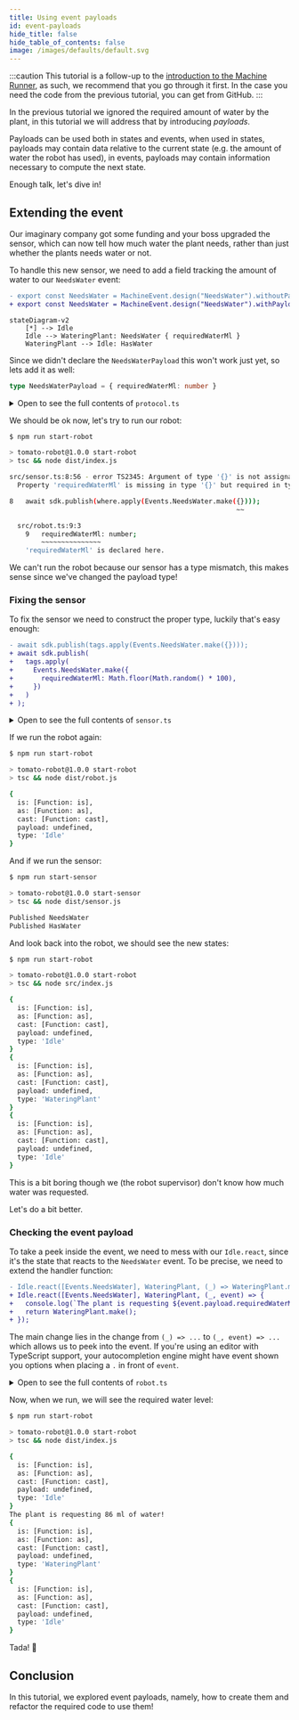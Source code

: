 ```yaml
---
title: Using event payloads
id: event-payloads
hide_title: false
hide_table_of_contents: false
image: /images/defaults/default.svg
---
```


<!-- TODO: get a repo link -->

:::caution
This tutorial is a follow-up to the [introduction to the Machine Runner](/docs/tutorials/getting-started/machine-runner/first-machine),
as such, we recommend that you go through it first.
In the case you need the code from the previous tutorial, you can get from GitHub.
:::

In the previous tutorial we ignored the required amount of water by the plant,
in this tutorial we will address that by introducing _payloads_.

Payloads can be used both in states and events, when used in states,
payloads may contain data relative to the current state (e.g. the amount of water the robot has used),
in events, payloads may contain information necessary to compute the next state.

Enough talk, let's dive in!

## Extending the event

Our imaginary company got some funding and your boss upgraded the sensor,
which can now tell how much water the plant needs,
rather than just whether the plants needs water or not.

To handle this new sensor, we need to add a field tracking the amount of water to our `NeedsWater` event:

```diff
- export const NeedsWater = MachineEvent.design("NeedsWater").withoutPayload();
+ export const NeedsWater = MachineEvent.design("NeedsWater").withPayload<NeedsWaterPayload>();
```

```mermaid
stateDiagram-v2
    [*] --> Idle
    Idle --> WateringPlant: NeedsWater { requiredWaterMl }
    WateringPlant --> Idle: HasWater
```

Since we didn't declare the `NeedsWaterPayload` this won't work just yet, so lets add it as well:

```ts title="src/protocol.ts"
type NeedsWaterPayload = { requiredWaterMl: number }
```

<details>
<summary>Open to see the full contents of <code>protocol.ts</code></summary>

```ts title="src/protocol.ts"
import { MachineEvent, SwarmProtocol } from '@actyx/machine-runner'

export const manifest = {
  appId: 'com.example.tomato-robot',
  displayName: 'Tomato Robot',
  version: '1.0.0',
}

type NeedsWaterPayload = {
  requiredWaterMl: number
}

export namespace Events {
  export const HasWater = MachineEvent.design('HasWater').withoutPayload()
  export const NeedsWater = MachineEvent.design('NeedsWater').withPayload<NeedsWaterPayload>()
  export const All = [HasWater, NeedsWater] as const
}

export const protocol = SwarmProtocol.make('wateringRobot', Events.All)
```

</details>

We should be ok now, let's try to run our robot:

```bash
$ npm run start-robot

> tomato-robot@1.0.0 start-robot
> tsc && node dist/index.js

src/sensor.ts:8:56 - error TS2345: Argument of type '{}' is not assignable to parameter of type 'NeedsWaterPayload'.
  Property 'requiredWaterMl' is missing in type '{}' but required in type 'NeedsWaterPayload'.

8   await sdk.publish(where.apply(Events.NeedsWater.make({})));
                                                         ~~

  src/robot.ts:9:3
    9   requiredWaterMl: number;
        ~~~~~~~~~~~~~~~
    'requiredWaterMl' is declared here.
```

We can't run the robot because our sensor has a type mismatch,
this makes sense since we've changed the payload type!

### Fixing the sensor

To fix the sensor we need to construct the proper type, luckily that's easy enough:

```diff
- await sdk.publish(tags.apply(Events.NeedsWater.make({})));
+ await sdk.publish(
+   tags.apply(
+     Events.NeedsWater.make({
+       requiredWaterMl: Math.floor(Math.random() * 100),
+     })
+   )
+ );
```

<details>
  <summary>
    Open to see the full contents of <code>sensor.ts</code>
  </summary>

```ts title="src/sensor.ts"
import { Actyx } from '@actyx/sdk'
import { Events, manifest, protocol } from './protocol'

async function main() {
  const sdk = await Actyx.of(manifest)
  const tags = protocol.tagWithEntityId('robot-1')

  let water = Math.floor(Math.random() * 100)
  console.log(water)
  await sdk.publish(
    tags.apply(
      Events.NeedsWater.make({
        requiredWaterMl: water,
      }),
    ),
  )
  console.log('Published NeedsWater')

  await sdk.publish(tags.apply(Events.HasWater.make({})))
  console.log('Published HasWater')

  sdk.dispose()
}

main()
```

</details>

If we run the robot again:

```bash
$ npm run start-robot

> tomato-robot@1.0.0 start-robot
> tsc && node dist/robot.js

{
  is: [Function: is],
  as: [Function: as],
  cast: [Function: cast],
  payload: undefined,
  type: 'Idle'
}
```

And if we run the sensor:

```bash
$ npm run start-sensor

> tomato-robot@1.0.0 start-sensor
> tsc && node dist/sensor.js

Published NeedsWater
Published HasWater
```

And look back into the robot, we should see the new states:

```bash
$ npm run start-robot

> tomato-robot@1.0.0 start-robot
> tsc && node src/index.js

{
  is: [Function: is],
  as: [Function: as],
  cast: [Function: cast],
  payload: undefined,
  type: 'Idle'
}
{
  is: [Function: is],
  as: [Function: as],
  cast: [Function: cast],
  payload: undefined,
  type: 'WateringPlant'
}
{
  is: [Function: is],
  as: [Function: as],
  cast: [Function: cast],
  payload: undefined,
  type: 'Idle'
}
```

This is a bit boring though we (the robot supervisor) don't know how much water was requested.

Let's do a bit better.

### Checking the event payload

To take a peek inside the event, we need to mess with our `Idle.react`,
since it's the state that reacts to the `NeedsWater` event.
To be precise, we need to extend the handler function:

```diff
- Idle.react([Events.NeedsWater], WateringPlant, (_) => WateringPlant.make())
+ Idle.react([Events.NeedsWater], WateringPlant, (_, event) => {
+   console.log(`The plant is requesting ${event.payload.requiredWaterMl} ml of water!`);
+   return WateringPlant.make();
+ });
```

The main change lies in the change from `(_) => ...` to `(_, event) => ...` which allows us to peek into the event.
If you're using an editor with TypeScript support, your autocompletion engine might have event shown you options when placing a `.` in front of `event`.

<details>
  <summary>
    Open to see the full contents of <code>robot.ts</code>
  </summary>

```ts title="src/robot.ts"
import { createMachineRunner } from '@actyx/machine-runner'
import { Actyx } from '@actyx/sdk'
import { Events, manifest, protocol } from './protocol'

const machine = protocol.makeMachine('robot')

export const Idle = machine.designEmpty('Idle').finish()
export const WateringPlant = machine.designEmpty('WateringPlant').finish()

Idle.react([Events.NeedsWater], WateringPlant, (_, event) => {
  console.log(`The plant is requesting ${event.payload.requiredWaterMl} ml of water!`)
  return WateringPlant.make()
})

WateringPlant.react([Events.HasWater], Idle, (state, _) => Idle.make(state.self))

export async function main() {
  const sdk = await Actyx.of(manifest)
  const tags = protocol.tagWithEntityId('robot-1')
  const machine = createMachineRunner(sdk, tags, Idle, undefined)

  for await (const state of machine) {
    console.log(state)
  }
}

main()
```

</details>

Now, when we run, we will see the required water level:

```bash
$ npm run start-robot

> tomato-robot@1.0.0 start-robot
> tsc && node dist/index.js

{
  is: [Function: is],
  as: [Function: as],
  cast: [Function: cast],
  payload: undefined,
  type: 'Idle'
}
The plant is requesting 86 ml of water!
{
  is: [Function: is],
  as: [Function: as],
  cast: [Function: cast],
  payload: undefined,
  type: 'WateringPlant'
}
{
  is: [Function: is],
  as: [Function: as],
  cast: [Function: cast],
  payload: undefined,
  type: 'Idle'
}
```

Tada! 🎉

## Conclusion

In this tutorial, we explored event payloads, namely, how to create them and refactor the required code to use them!
